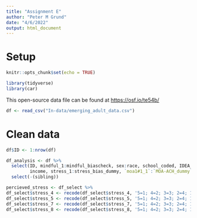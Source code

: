 ```yaml
---
title: "Assignment E"
author: "Peter M Grund"
date: "4/6/2022"
output: html_document
---
```


# Setup
```r
knitr::opts_chunk$set(echo = TRUE)
```

```r
library(tidyverse)
library(car)
```

This open-source data file can be found at <https://osf.io/te54b/>

```r
df <- read_csv("In-data/emerging_adult_data.csv")

```

# Clean data

```r
df$ID <- 1:nrow(df)
```

```r
df_analysis <- df %>%
  select(ID, mindful_1:mindful_biascheck, sex:race, school_coded, IDEA_1:`IDEA-bias-dummy`,
         income, stress_1:stress_bias_dummy, `moa1#1_1`:`MOA-ACH_dummy`) %>%
  select(-(sibling)) 

```

```r
percieved_stress <- df_select %>%
df_select$stress_4 <- recode(df_select$stress_4, '5=1; 4=2; 3=3; 2=4; 1=5')
df_select$stress_5 <- recode(df_select$stress_5, '5=1; 4=2; 3=3; 2=4; 1=5')
df_select$stress_7 <- recode(df_select$stress_7, '5=1; 4=2; 3=3; 2=4; 1=5')
df_select$stress_8 <- recode(df_select$stress_8, '5=1; 4=2; 3=3; 2=4; 1=5')
```

